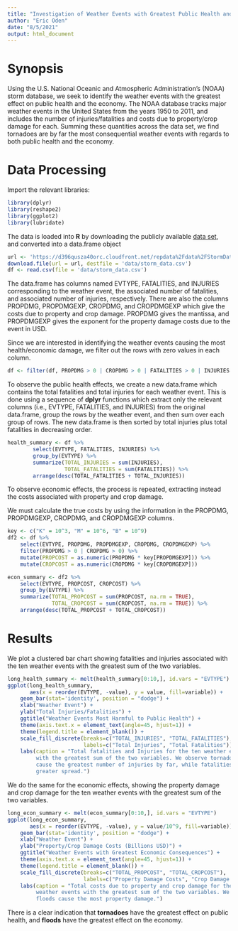 ```yaml
---
title: "Investigation of Weather Events with Greatest Public Health and Economic Effects"
author: "Eric Oden"
date: "8/5/2021"
output: html_document
---
```

# Synopsis

Using the U.S. National Oceanic and Atmospheric Administration's (NOAA) storm 
database, we seek to identify the weather events with the greatest effect on
public health and the economy. The NOAA database tracks major weather events in 
the United States from the years 1950 to 2011, and includes the number of 
injuries/fatalities and costs due to property/crop damage for each. Summing 
these quantities across the data set, we find tornadoes are by far the most
consequential weather events with regards to both public health and the economy.

# Data Processing

Import the relevant libraries:

```r
library(dplyr)
library(reshape2)
library(ggplot2)
library(lubridate)
```

The data is loaded into **R** by downloading the publicly available [data set](https://d396qusza40orc.cloudfront.net/repdata%2Fdata%2FStormData.csv.bz2), 
and converted into a data.frame object
```r
url <- 'https://d396qusza40orc.cloudfront.net/repdata%2Fdata%2FStormData.csv.bz2'
download.file(url = url, destfile = 'data/storm_data.csv')
df <- read.csv(file = 'data/storm_data.csv')
```

The data.frame has columns named EVTYPE, FATALITIES, and INJURIES 
corresponding to the weather event, the associated number of fatalities, and
associated number of injuries, respectively. There are also the columns PROPDMG,
PROPDMGEXP, CROPDMG, and CROPDMGEXP which give the costs due to property and 
crop damage. PROPDMG gives the mantissa, and PROPDMGEXP gives the exponent for 
the property damage costs due to the event in USD.

Since we are interested in identifying the weather events causing the most
health/economic damage, we filter out the rows with zero values in each column.

```r
df <- filter(df, PROPDMG > 0 | CROPDMG > 0 | FATALITIES > 0 | INJURIES > 0) 
```


To observe the public health effects, we create a new data.frame which 
contains the total fatalities and total injuries for each weather event. This is 
done using a sequence of **dplyr** functions which extract only the relevant 
columns (i.e., EVTYPE, FATALITIES, and INJURIES) from the original data.frame, 
group the rows by the weather event, and then sum over each group of rows. The 
new data.frame is then sorted by total injuries plus total fatalities in 
decreasing order.

```r
health_summary <- df %>% 
        select(EVTYPE, FATALITIES, INJURIES) %>% 
        group_by(EVTYPE) %>% 
        summarize(TOTAL_INJURIES = sum(INJURIES),
                  TOTAL_FATALITIES = sum(FATALITIES)) %>% 
        arrange(desc(TOTAL_FATALITIES + TOTAL_INJURIES))
```

To observe economic effects, the process is repeated, extracting instead the 
costs associated with property and crop damage.

We must calculate the true costs by using the information in the PROPDMG,
PROPDMGEXP, CROPDMG, and CROPDMGEXP columns.

```r
key <- c("K" = 10^3, "M" = 10^6, "B" = 10^9)
df2 <- df %>% 
    select(EVTYPE, PROPDMG, PROPDMGEXP, CROPDMG, CROPDMGEXP) %>%
    filter(PROPDMG > 0 | CROPDMG > 0) %>% 
    mutate(PROPCOST = as.numeric(PROPDMG * key[PROPDMGEXP])) %>% 
    mutate(CROPCOST = as.numeric(CROPDMG * key[CROPDMGEXP]))
```

```r
econ_summary <- df2 %>% 
    select(EVTYPE, PROPCOST, CROPCOST) %>% 
    group_by(EVTYPE) %>% 
    summarize(TOTAL_PROPCOST = sum(PROPCOST, na.rm = TRUE),
              TOTAL_CROPCOST = sum(CROPCOST, na.rm = TRUE)) %>% 
    arrange(desc(TOTAL_PROPCOST + TOTAL_CROPCOST))
```

# Results

We plot a clustered bar chart showing fatalities and injuries associated with 
the ten weather events with the greatest sum of the two variables.

```r
long_health_summary <- melt(health_summary[0:10,], id.vars = "EVTYPE") 
ggplot(long_health_summary, 
       aes(x = reorder(EVTYPE, -value), y = value, fill=variable)) +
    geom_bar(stat='identity', position = "dodge") +
    xlab("Weather Event") +
    ylab("Total Injuries/Fatalities") +
    ggtitle("Weather Events Most Harmful to Public Health") +
    theme(axis.text.x = element_text(angle=45, hjust=1)) +
    theme(legend.title = element_blank()) +
    scale_fill_discrete(breaks=c("TOTAL_INJURIES", "TOTAL_FATALITIES"),
                        labels=c("Total Injuries", "Total Fatalities")) +
    labs(caption = "Total fatalities and Injuries for the ten weather events
         with the greatest sum of the two variables. We observe tornadoes
         cause the greatest number of injuries by far, while fatalities have 
         greater spread.")
```

We do the same for the economic effects, showing the property damage and crop 
damage for the ten weather events with the greatest sum of the two variables.

```r
long_econ_summary <- melt(econ_summary[0:10,], id.vars = "EVTYPE") 
ggplot(long_econ_summary, 
       aes(x = reorder(EVTYPE, -value), y = value/10^9, fill=variable)) +
    geom_bar(stat='identity', position = "dodge") +
    xlab("Weather Event") +
    ylab("Property/Crop Damage Costs (Billions USD)") +
    ggtitle("Weather Events with Greatest Economic Consequences") +
    theme(axis.text.x = element_text(angle=45, hjust=1)) +
    theme(legend.title = element_blank()) +
    scale_fill_discrete(breaks=c("TOTAL_PROPCOST", "TOTAL_CROPCOST"),
                        labels=c("Property Damage Costs", "Crop Damage Costs")) +
    labs(caption = "Total costs due to property and crop damage for the ten 
         weather events with the greatest sum of the two variables. We observe
         floods cause the most property damage.")
```

There is a clear indication that **tornadoes** have the greatest effect on 
public health, and **floods** have the greatest effect on the economy.
